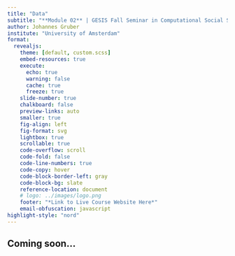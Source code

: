 ```yaml
---
title: "Data"
subtitle: "**Module 02** | GESIS Fall Seminar in Computational Social Science"
author: Johannes Gruber
institute: "University of Amsterdam"
format:
  revealjs: 
    theme: [default, custom.scss]
    embed-resources: true
    execute:
      echo: true
      warning: false
      cache: true
      freeze: true
    slide-number: true
    chalkboard: false
    preview-links: auto
    smaller: true
    fig-align: left
    fig-format: svg
    lightbox: true
    scrollable: true
    code-overflow: scroll
    code-fold: false
    code-line-numbers: true
    code-copy: hover
    code-block-border-left: gray 
    code-block-bg: slate
    reference-location: document
    # logo: ../images/logo.png
    footer: "*Link to Live Course Website Here*"
    email-obfuscation: javascript
highlight-style: "nord"
---
```


## Coming soon...